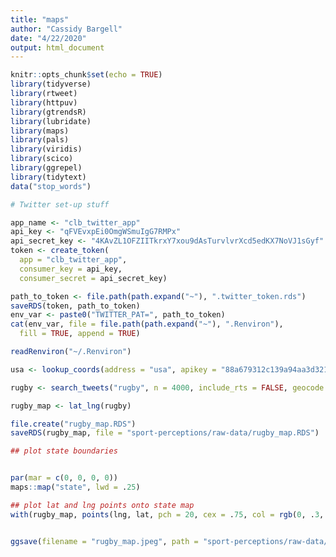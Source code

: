 ```yaml
---
title: "maps"
author: "Cassidy Bargell"
date: "4/22/2020"
output: html_document
---
```


```r
knitr::opts_chunk$set(echo = TRUE)
library(tidyverse)
library(rtweet)
library(httpuv)
library(gtrendsR)
library(lubridate)
library(maps)
library(pals)
library(viridis)
library(scico)
library(ggrepel)
library(tidytext)
data("stop_words")
```

```r

# Twitter set-up stuff

app_name <- "clb_twitter_app"
api_key <- "qFVEvxpEi0OmgWSmuIgG7RMPx"
api_secret_key <- "4KAvZL1OFZIITkrxY7xou9dAsTurvlvrXcd5edKX7NoVJ1sGyf"
token <- create_token(
  app = "clb_twitter_app",
  consumer_key = api_key,
  consumer_secret = api_secret_key)

path_to_token <- file.path(path.expand("~"), ".twitter_token.rds")
saveRDS(token, path_to_token)
env_var <- paste0("TWITTER_PAT=", path_to_token)
cat(env_var, file = file.path(path.expand("~"), ".Renviron"), 
  fill = TRUE, append = TRUE)

readRenviron("~/.Renviron")

usa <- lookup_coords(address = "usa", apikey = "88a679312c139a94aa3d3210ef78e8a8e1a925f6")
```

```r
rugby <- search_tweets("rugby", n = 4000, include_rts = FALSE, geocode = usa)

rugby_map <- lat_lng(rugby)

file.create("rugby_map.RDS")
saveRDS(rugby_map, file = "sport-perceptions/raw-data/rugby_map.RDS")

## plot state boundaries


par(mar = c(0, 0, 0, 0))
maps::map("state", lwd = .25)

## plot lat and lng points onto state map
with(rugby_map, points(lng, lat, pch = 20, cex = .75, col = rgb(0, .3, .7, .75)))


ggsave(filename = "rugby_map.jpeg", path = "sport-perceptions/raw-data/rugby_map.jpeg")


```

